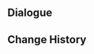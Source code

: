 {{Genius Invokation TCG Stage
|title        = Consecrated Scorpion's Ambush
|type         = Friendly Fracas
|group        = Tavern Challenge
|character    = Finnick
|requirement  = 8
|introduction = "Meow!" "We cats find it hard to make friends with... spiky fellows, never mind these big, fierce scorpions!"<br>{{color|bp|Special Rule: This opponent engages in a Duel with you rather than an Adventure Challenge. The Consecrated Scorpion starts with the Talent Card "Fatal Fulmination" equipped.}}
|objective_1  = Achieve victory
|reward_1     = Consecrated Scorpion*1
|objective_2  = Achieve victory within 5 Rounds
|reward_2     = Fatal Fulmination*1
|objective_3  = Achieve victory with characters defeated less than twice during the battle
|reward_3     = Fatal Fulmination*1
|lineup       = Consecrated Scorpion;Consecrated Scorpion
|action       = Underwater Treasure Hunt;Underwater Treasure Hunt;Kusava;Kusava;Central Laboratory Ruins;Central Laboratory Ruins;Sir Arthur;Sir Arthur;Strategize;Strategize;Liyue Harbor Wharf;Liyue Harbor Wharf;Treasure-Seeking Seelie;Treasure-Seeking Seelie;The Mausoleum of King Deshret;The Mausoleum of King Deshret;Vourukasha's Glow;Vourukasha's Glow;When the Crane Returned;When the Crane Returned;Weeping Willow of the Lake;Weeping Willow of the Lake;Sweet Madame;Sweet Madame;The Bestest Travel Companion!;The Bestest Travel Companion!;Lumenstone Adjuvant;Lumenstone Adjuvant;Jade Chamber;Jade Chamber
|reserve      = 
}}

==Dialogue==
{{Transclude|Genius Invokation TCG/Stage/Finnick|Consecrated Scorpion's Ambush}}

==Change History==
{{Change History|4.7}}